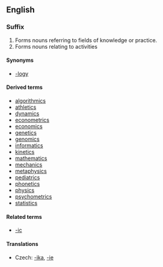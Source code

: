 {{see|ICS}}
==English==

===Suffix===
{{infl|en|suffix|cat=suffixes|sort=ics}}

# Forms nouns referring to fields of knowledge or practice.
# Forms nouns relating to activities

====Synonyms====
* {{sense|study, field of knowlegde}} [[-logy]]

====Derived terms====
* [[algorithmics]]
* [[athletics]]
* [[dynamics]]
* [[econometrics]]
* [[economics]]
* [[genetics]]
* [[genomics]]
* [[informatics]]
* [[kinetics]] 
* [[mathematics]]
* [[mechanics]]
* [[metaphysics]]
* [[pediatrics]]
* [[phonetics]]
* [[physics]]
* [[psychometrics]]
* [[statistics]]

====Related terms====
* [[-ic]]

====Translations====
{{trans-top|fields of knowledge or practice}}
* Czech: [[-ika]], [[-ie]]
{{trans-mid}}
{{trans-bottom}}